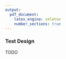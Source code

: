 ```yaml
---
output:
  pdf_document:
    latex_engine: xelatex
    number_sections: true
---
```


### Test Design

TODO

<!--
After building a model, the data analyst must test the model’s quality and validity, running empirical testing to determine the strength of the model. In supervised data mining tasks such as classification, it is common to use error rates as quality measures for data mining models. Therefore, we typically separate the data set into train and test set, build the model on the train set, and estimate its quality on the separate test set. In other words, the data analyst develops the model based on one set of existing data and tests its validity using a separate set of data. This enables the data analyst to measure how well the model can predict history before using it to predict the future. It is usually appropriate to design the test procedure before building the model; this also has implications for data preparation.
-->
